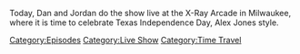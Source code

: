 {{DEFAULTSORT:
    #_EPISODE_0783:March 2, 2006 (Live)
}}{{Episode
    | title           = March 2, 2006 (Live)
    | caption         = Listen to this episode on [https://knowledgefight.libsyn.com/783-march-2-2006-live Libsyn] [https://open.spotify.com/episode/4jvtCKzyLySRVNwaz9ZQZn Spotify], Read the [[Transcript/783: March 2, 2006 (Live)|Unofficial Transcript]], View discussion on [https://reddit.com/11josug Reddit]
    | episodeNumber   = 783
    | length          = 01:16:11
    | airDate         = March 6, 2023
    | coverageDate    = March 2, 2006
    | episodeType     = [[:Category:Live Show|Live Show]], [[:Category:Time Travel|Time Travel]]
    | appearance      = [[Ron Paul]], [[Ted Anderson]], [[Antonella Carpenter]]
    | previousEpisode = [[782: February 26, 2023]]
    | nextEpisode     = [[784: August 9, 2013 (Live)]]
}}

{{Stub}}

Today, Dan and Jordan do the show live at the X-Ray Arcade in Milwaukee, where it is time to celebrate Texas Independence Day, Alex Jones style.

[[Category:Episodes]]
[[Category:Live Show]]
[[Category:Time Travel]]
